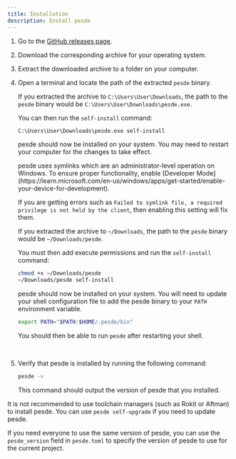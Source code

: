 ```yaml
---
title: Installation
description: Install pesde
---
```



<Steps>

1. Go to the [GitHub releases page](https://github.com/pesde-pkg/pesde/releases/latest).

2. Download the corresponding archive for your operating system.

3. Extract the downloaded archive to a folder on your computer.

4. Open a terminal and locate the path of the extracted `pesde` binary.

    <Tabs syncKey="os">
      <TabItem label="Windows">

      If you extracted the archive to `C:\Users\User\Downloads`, the path to the
      `pesde` binary would be `C:\Users\User\Downloads\pesde.exe`.

      You can then run the `self-install` command:

      ```ps
      C:\Users\User\Downloads\pesde.exe self-install
      ```

      pesde should now be installed on your system. You may need to restart your
      computer for the changes to take effect.

      <Aside type="caution">
      pesde uses symlinks which are an administrator-level operation on Windows.
      To ensure proper functionality, enable [Developer Mode](https://learn.microsoft.com/en-us/windows/apps/get-started/enable-your-device-for-development).
      
      
      If you are getting errors such as `Failed to symlink file, a required
      privilege is not held by the client`, then enabling this setting will fix
      them.
      </Aside>

      </TabItem>
      <TabItem label="Linux & macOS">
      
      If you extracted the archive to `~/Downloads`, the path to the `pesde`
      binary would be `~/Downloads/pesde`.

      You must then add execute permissions and run the `self-install` command:

      ```sh
      chmod +x ~/Downloads/pesde
      ~/Downloads/pesde self-install
      ```

      pesde should now be installed on your system. You will need to update your
      shell configuration file to add the pesde binary to your `PATH`
      environment variable.

      ```sh title=".zshrc"
      export PATH="$PATH:$HOME/.pesde/bin"
      ```

      You should then be able to run `pesde` after restarting your shell.
      
      </TabItem>
    </Tabs>
    <br />

  5. Verify that pesde is installed by running the following command:

      ```sh
      pesde -v
      ```

      This command should output the version of pesde that you installed.

</Steps>

<Aside type="caution">

It is not recommended to use toolchain managers (such as Rokit or Aftman) to
install pesde. You can use `pesde self-upgrade` if you need to update pesde.

If you need everyone to use the same version of pesde, you can use the
`pesde_version` field in `pesde.toml` to specify the version of pesde to use
for the current project.

</Aside>
